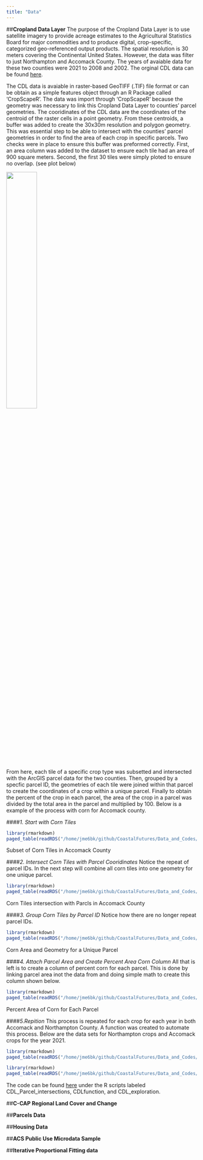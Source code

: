 ```yaml
---
title: "Data"
---
```


##**Cropland Data Layer**
The purpose of the Cropland Data Layer is to use satellite imagery to provide acreage estimates to the Agricultural Statistics Board for major commodities and to produce digital, crop-specific, categorized geo-referenced output products. The spatial resolution is 30 meters covering the Continental United States. However, the data was filter to just Northampton and Accomack County. The years of avaiable data for these two counties were 2021 to 2008 and 2002. The orginal CDL data can be found [here](https://croplandcros.scinet.usda.gov). 

The CDL data is avaiable in raster-based GeoTIFF (.TIF) file format or can be obtain as a simple features object through an R Package called 'CropScapeR'. The data was import through 'CropScapeR' because the geometry was necessary to link this Cropland Data Layer to counties' parcel geometries. The cooridinates of the CDL data are the coordinates of the centroid of the raster cells in a point geometry. From these centroids, a buffer was added to create the 30x30m resolution and polygon geometry. This was essential step to be able to intersect with the counties' parcel geometries in order to find the area of each crop in specific parcels. Two checks were in place to ensure this buffer was preformed correctly. First, an area column was added to the dataset to ensure each tile had an area of 900 square meters. Second, the first 30 tiles were simply ploted to ensure no overlap. (see plot below)

![](www/CDLTilePlot.png){width=40%}</center>

From here, each tile of a specific crop type was subsetted and intersected with the ArcGIS parcel data for the two counties. Then, grouped by a specfic parcel ID, the geometries of each tile were joined within that parcel to create the coordinates of a crop within a unique parcel. Finally to obtain the percent of the crop in each parcel, the area of the crop in a parcel was divided by the total area in the parcel and multiplied by 100. Below is a example of the process with corn for Accomack county. 

####*1. Start with Corn Tiles*

```r
library(rmarkdown)
paged_table(readRDS("/home/jme6bk/github/CoastalFutures/Data_and_Codes/corn_accomack1.RDS"))

```
Subset of Corn Tiles in Accomack County



####*2. Intersect Corn Tiles with Parcel Cooridinates*
Notice the repeat of parcel IDs. In the next step will combine all corn tiles into one geometry for one unique parcel.

```r
library(rmarkdown)
paged_table(readRDS("/home/jme6bk/github/CoastalFutures/Data_and_Codes/corn_accomack2.RDS"))
```
Corn Tiles intersection with Parcls in Accomack County



####*3. Group Corn Tiles by Parcel ID*
Notice how there are no longer repeat parcel IDs. 

```r
library(rmarkdown)
paged_table(readRDS("/home/jme6bk/github/CoastalFutures/Data_and_Codes/merge_corn_accomack1.RDS"))

```
Corn Area and Geometry for a Unique Parcel



####*4. Attach Parcel Area and Create Percent Area Corn Column*
All that is left is to create a column of percent corn for each parcel. This is done by linking parcel area inot the data from and doing simple math to create this column shown below.

```r
library(rmarkdown)
paged_table(readRDS("/home/jme6bk/github/CoastalFutures/Data_and_Codes/merge_corn_accomack2.RDS"))

```
Percent Area of Corn for Each Parcel



####*5.Repition*
This process is repeated for each crop for each year in both Accomack and Northampton County. A function was created to automate this process. Below are the data sets for Northampton crops and Accomack crops for the year 2021. 

```r
library(rmarkdown)
paged_table(readRDS("/home/jme6bk/github/CoastalFutures/Data_and_Codes/Northampton2021.RDS"))
```

```r
library(rmarkdown)
paged_table(readRDS("/home/jme6bk/github/CoastalFutures/Data_and_Codes/Accomack2021.RDS"))
```

The code can be found [here](https://github.com/uva-bi-sdad/dspg22_coastal/tree/master/src/parcels) under the R scripts labeled CDL_Parcel_intersections, CDLfunction, and CDL_exploration. 

##**C-CAP Regional Land Cover and Change**

##**Parcels Data**

##**Housing Data**

##**ACS Public Use Microdata Sample**

##**Iterative Proportional Fitting data**
